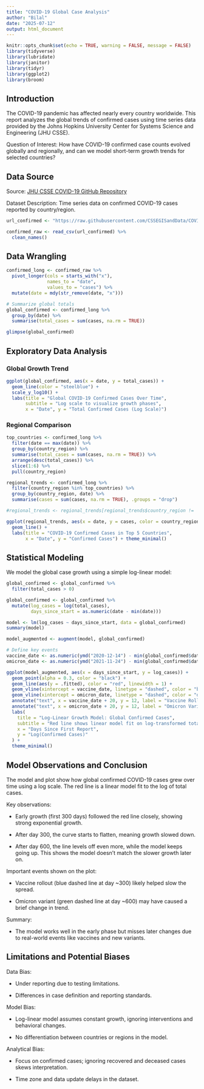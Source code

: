 ---
title: "COVID-19 Global Case Analysis"
author: "Bilal"
date: "2025-07-12"
output: html_document
---

```{r setup and libraries, include=FALSE}
knitr::opts_chunk$set(echo = TRUE, warning = FALSE, message = FALSE)
library(tidyverse)
library(lubridate)
library(janitor)
library(tidyr)
library(ggplot2)
library(broom)
```

## Introduction

The COVID-19 pandemic has affected nearly every country worldwide. This report analyzes the global trends of confirmed cases using time series data provided by the Johns Hopkins University Center for Systems Science and Engineering (JHU CSSE).

Question of Interest:
How have COVID-19 confirmed case counts evolved globally and regionally, and can we model short-term growth trends for selected countries?

## Data Source

Source: [JHU CSSE COVID-19 GitHub Repository](https://github.com/CSSEGISandData/COVID-19/tree/master/csse_covid_19_data/csse_covid_19_time_series)

Dataset Description: Time series data on confirmed COVID-19 cases reported by country/region.

```{r import data, echo=FALSE, warning=FALSE, message=FALSE}
url_confirmed <- "https://raw.githubusercontent.com/CSSEGISandData/COVID-19/master/csse_covid_19_data/csse_covid_19_time_series/time_series_covid19_confirmed_global.csv"

confirmed_raw <- read_csv(url_confirmed) %>% 
  clean_names()
```

## Data Wrangling
```{r Wrangling}

confirmed_long <- confirmed_raw %>% 
  pivot_longer(cols = starts_with("x"), 
               names_to = "date", 
               values_to = "cases") %>%
  mutate(date = mdy(str_remove(date, "x")))

# Summarize global totals
global_confirmed <- confirmed_long %>% 
  group_by(date) %>% 
  summarise(total_cases = sum(cases, na.rm = TRUE))

glimpse(global_confirmed)
```


## Exploratory Data Analysis
### Global Growth Trend

```{r Global Growth Trend}
ggplot(global_confirmed, aes(x = date, y = total_cases)) +
  geom_line(color = "steelblue") +
  scale_y_log10() +
  labs(title = "Global COVID-19 Confirmed Cases Over Time",
       subtitle = "Log scale to visualize growth phases",
       x = "Date", y = "Total Confirmed Cases (Log Scale)")

```

### Regional Comparison
```{r Regional Comparison}

top_countries <- confirmed_long %>%
  filter(date == max(date)) %>%
  group_by(country_region) %>%
  summarise(total_cases = sum(cases, na.rm = TRUE)) %>%
  arrange(desc(total_cases)) %>%
  slice(1:6) %>%
  pull(country_region)

regional_trends <- confirmed_long %>%
  filter(country_region %in% top_countries) %>%
  group_by(country_region, date) %>%
  summarise(cases = sum(cases, na.rm = TRUE), .groups = "drop")

#regional_trends <- regional_trends[regional_trends$country_region != 'France',]

ggplot(regional_trends, aes(x = date, y = cases, color = country_region)) +
  geom_line() +
  labs(title = "COVID-19 Confirmed Cases in Top 5 Countries",
       x = "Date", y = "Confirmed Cases") + theme_minimal()

```


## Statistical Modeling
We model the global case growth using a simple log-linear model:
```{r Model}
global_confirmed <- global_confirmed %>%
  filter(total_cases > 0)

global_confirmed <- global_confirmed %>%
  mutate(log_cases = log(total_cases),
         days_since_start = as.numeric(date - min(date)))

model <- lm(log_cases ~ days_since_start, data = global_confirmed)
summary(model)

model_augmented <- augment(model, global_confirmed)

# Define key events
vaccine_date <- as.numeric(ymd("2020-12-14") - min(global_confirmed$date))  # Pfizer vaccine
omicron_date <- as.numeric(ymd("2021-11-24") - min(global_confirmed$date))  # Omicron identified

ggplot(model_augmented, aes(x = days_since_start, y = log_cases)) +
  geom_point(alpha = 0.3, color = "black") +
  geom_line(aes(y = .fitted), color = "red", linewidth = 1) +
  geom_vline(xintercept = vaccine_date, linetype = "dashed", color = "blue") +
  geom_vline(xintercept = omicron_date, linetype = "dashed", color = "darkgreen") +
  annotate("text", x = vaccine_date + 20, y = 12, label = "Vaccine Rollout", color = "blue", angle = 90, vjust = -0.5) +
  annotate("text", x = omicron_date + 20, y = 12, label = "Omicron Variant", color = "darkgreen", angle = 90, vjust = -0.5) +
  labs(
    title = "Log-Linear Growth Model: Global Confirmed Cases",
    subtitle = "Red line shows linear model fit on log-transformed total confirmed cases",
    x = "Days Since First Report",
    y = "Log(Confirmed Cases)"
  ) +
  theme_minimal()

```


## Model Observations and Conclusion

The model and plot show how global confirmed COVID-19 cases grew over time using a log scale. The red line is a linear model fit to the log of total cases.

Key observations:

  - Early growth (first 300 days) followed the red line closely, showing strong exponential growth.

  - After day 300, the curve starts to flatten, meaning growth slowed down.

  - After day 600, the line levels off even more, while the model keeps going up. This shows the model doesn't match the slower growth later on.
  

Important events shown on the plot:

  - Vaccine rollout (blue dashed line at day ~300) likely helped slow the spread.

  - Omicron variant (green dashed line at day ~600) may have caused a brief change in trend.

Summary:

  - The model works well in the early phase but misses later changes due to real-world events like vaccines and new variants.
  

## Limitations and Potential Biases

Data Bias:

  - Under reporting due to testing limitations.

  - Differences in case definition and reporting standards.

Model Bias:

  - Log-linear model assumes constant growth, ignoring interventions and behavioral changes.

  - No differentiation between countries or regions in the model.

Analytical Bias:

  - Focus on confirmed cases; ignoring recovered and deceased cases skews interpretation.

  - Time zone and data update delays in the dataset.


